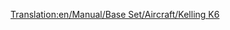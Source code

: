 [[Translation:en/Manual/Base Set/Aircraft/Kelling K6]]

{{nl/Manual/Base Set/Aircraft/Vliegtuig|Name=Kelling K6
|Image=[[File:en/Manual/Base Set/Aircraft/KellingK6.png|Kelling K6]]
|Cost=36.914 (73,828)
|Speed=947 km/h (592 MPH)
|Annual=5.906 (11,812)
|Designed=2026
|Lifespan=22
|Capacity=110 passagiers & 25 zakken post
|Description=Fictief futuristisch vliegtuig. Kelling is een onbekend bedrijf, dat diesels bouwt in het tropische klimaat.
|Real-life=Fictief.
}}